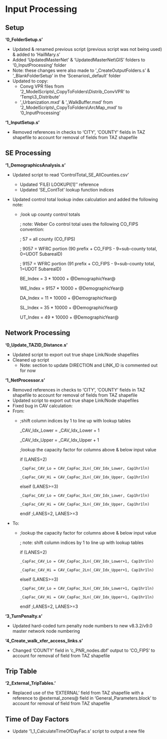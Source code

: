 # Input Processing

## Setup
**'0_FolderSetup.s'**

 - Updated & renamed previous script (previous script was not being used) & added to 'HailMary.s'
 - Added 'UpdatedMasterNet' & 'UpdatedMasterNet\\GIS' folders to '0_InputProcessing' folder
 - Note: these changes were also made to '_CreateOutputFolders.s' & '_BlankFolderSetup' in the 'Scenarios\\_default' folder
 - Updated to copy:
    - Convg VPR files from '2_ModelScripts\\_CopyToFolders\\Distrib_ConvVPR' to 'Temp\3_Distribute'
    - '_Urbanization.mxd' & '_WalkBuffer.mxd' from '2_ModelScripts\\_CopyToFolders\\ArcMap_mxd' to '0_InputProcessing'


**'1_InputSetup.s'**

 - Removed references in checks to 'CITY', 'COUNTY' fields in TAZ shapefile to account for removal of fields from TAZ shapefile

## SE Processing
**'1_DemographicsAnalysis.s'**

- Updated script to read 'ControlTotal_SE_AllCounties.csv'
    - Updated 'FILEI LOOKUPI[1]'' reference
    - Updated 'SE_ContTot' lookup function indices
- Updated control total lookup index calculation and added the following note:
 
    - ::: {.callout-note collapse="true"}
      ;look up county control totals
    
      ;  note: Weber Co control total uses the following CO_FIPS convention: 
    
      ;        57 = all county   (CO_FIPS) 
    
      ;      9057 = WFRC portion (90 prefix + CO_FIPS - 9=sub-county total, 0=UDOT  SubareaID) 
    
      ;      9157 = WFRC portion (91 prefix + CO_FIPS - 9=sub-county total, 1=UDOT  SubareaID) 
    
      BE_Index =    3 * 10000  +  @DemographicYear@ 
    
      WE_Index = 9157 * 10000  +  @DemographicYear@ 
    
      DA_Index =   11 * 10000  +  @DemographicYear@ 
    
      SL_Index =   35 * 10000  +  @DemographicYear@ 
    
      UT_Index =   49 * 10000  +  @DemographicYear@ 
      :::

## Network Processing

**'0_Update_TAZID_Distance.s'**

 - Updated script to export out true shape Link/Node shapefiles
 - Cleaned up script
    - Note: section to update DIRECTION and LINK_ID is commented out for now

**'1_NetProcessor.s'**

 - Removed references in checks to 'CITY', 'COUNTY' fields in TAZ shapefile to account for removal of fields from TAZ shapefile
 - Updated script to export out true shape Link/Node shapefiles
 - Fixed bug in CAV calculation:
 - From:
    - ::: {.callout-note collapse="true"}
      ;shift column indices by 1 to line up with lookup tables

      _CAV_Idx_Lower = _CAV_Idx_Lower + 1

      _CAV_Idx_Upper = _CAV_Idx_Upper + 1

      ;lookup the capacity factor for columns above & below input value

      if (LANES=2)

          _CapFac_CAV_Lo = CAV_CapFac_2Ln(_CAV_Idx_Lower, Cap1hr1ln)

          _CapFac_CAV_Hi = CAV_CapFac_2Ln(_CAV_Idx_Upper, Cap1hr1ln)

      elseif (LANES>=3)

          _CapFac_CAV_Lo = CAV_CapFac_3Ln(_CAV_Idx_Lower, Cap1hr1ln)

          _CapFac_CAV_Hi = CAV_CapFac_3Ln(_CAV_Idx_Upper, Cap1hr1ln)

      endif  ;LANES=2, LANES>=3
      :::

 - To:
    - ::: {.callout-note collapse="true"}
      ;lookup the capacity factor for columns above & below input value

      ; note: shift column indices by 1 to line up with lookup tables

      if (LANES=2)
  
          _CapFac_CAV_Lo = CAV_CapFac_2Ln(_CAV_Idx_Lower+1, Cap1hr1ln)

          _CapFac_CAV_Hi = CAV_CapFac_2Ln(_CAV_Idx_Upper+1, Cap1hr1ln)
  
      elseif (LANES>=3)
  
          _CapFac_CAV_Lo = CAV_CapFac_3Ln(_CAV_Idx_Lower+1, Cap1hr1ln)

          _CapFac_CAV_Hi = CAV_CapFac_3Ln(_CAV_Idx_Upper+1, Cap1hr1ln)
  
      endif  ;LANES=2, LANES>=3
      :::

**'3_TurnPenalty.s'**

 - Updated hard-coded turn penalty node numbers to new v8.3.2/v9.0 master network node numbering

**'4_Create_walk_xfer_access_links.s'**

 - Changed 'COUNTY' field in 'c_PNR_nodes.dbf' output to 'CO_FIPS' to account for removal of field from TAZ shapefile

## Trip Table

**'2_External_TripTables.'**

 - Replaced use of the 'EXTERNAL' field from TAZ shapefile with a reference to @external_zones@ field in 'General_Parameters.block' to account for removal of field from TAZ shapefile

## Time of Day Factors

 - Update '1_1_CalculateTimeOfDayFac.s' script to output a new file
